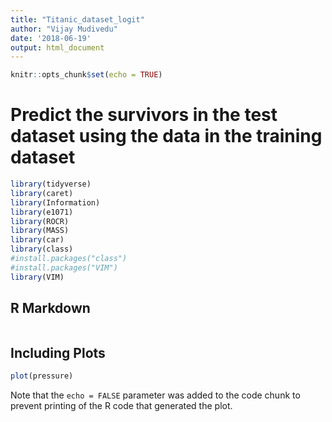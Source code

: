 ```yaml
---
title: "Titanic_dataset_logit"
author: "Vijay Mudivedu"
date: '2018-06-19'
output: html_document
---
```


```r
knitr::opts_chunk$set(echo = TRUE)
```
# Predict the survivors in the test dataset using the data in the training dataset


```r

library(tidyverse)
library(caret)
library(Information)
library(e1071)
library(ROCR)
library(MASS)
library(car)
library(class)
#install.packages("class")
#install.packages("VIM")
library(VIM)
```


## R Markdown


```r

```

## Including Plots

```r
plot(pressure)
```

Note that the `echo = FALSE` parameter was added to the code chunk to prevent printing of the R code that generated the plot.
